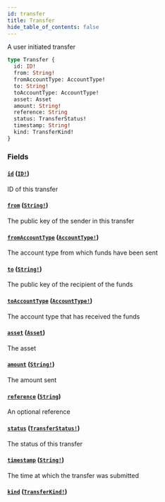 ```yaml
---
id: transfer
title: Transfer
hide_table_of_contents: false
---
```



A user initiated transfer

```graphql
type Transfer {
  id: ID!
  from: String!
  fromAccountType: AccountType!
  to: String!
  toAccountType: AccountType!
  asset: Asset
  amount: String!
  reference: String
  status: TransferStatus!
  timestamp: String!
  kind: TransferKind!
}
```


### Fields

#### [`id`](#) ([`ID!`](/docs/testnet/graphql/scalars/id))

ID of this transfer


#### [`from`](#) ([`String!`](/docs/testnet/graphql/scalars/string))

The public key of the sender in this transfer


#### [`fromAccountType`](#) ([`AccountType!`](/docs/testnet/graphql/enums/account-type))

The account type from which funds have been sent


#### [`to`](#) ([`String!`](/docs/testnet/graphql/scalars/string))

The public key of the recipient of the funds


#### [`toAccountType`](#) ([`AccountType!`](/docs/testnet/graphql/enums/account-type))

The account type that has received the funds


#### [`asset`](#) ([`Asset`](/docs/testnet/graphql/objects/asset))

The asset


#### [`amount`](#) ([`String!`](/docs/testnet/graphql/scalars/string))

The amount sent


#### [`reference`](#) ([`String`](/docs/testnet/graphql/scalars/string))

An optional reference


#### [`status`](#) ([`TransferStatus!`](/docs/testnet/graphql/enums/transfer-status))

The status of this transfer


#### [`timestamp`](#) ([`String!`](/docs/testnet/graphql/scalars/string))

The time at which the transfer was submitted


#### [`kind`](#) ([`TransferKind!`](/docs/testnet/graphql/unions/transfer-kind))






